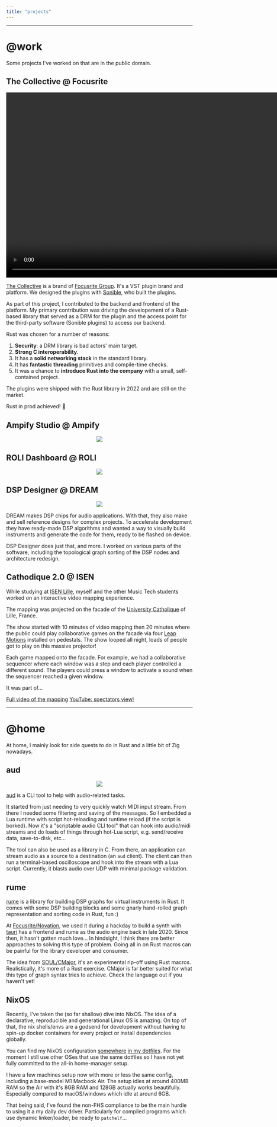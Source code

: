 ```yaml
---
title: "projects"
---
```


----

# @work

Some projects I've worked on that are in the public domain.

## The Collective @ Focusrite

<p align="center">
<video autoplay playsinline loop muted width="1000">
    <source src="/images/collective.mp4" type="video/mp4"/>
</video>
</p>

[The Collective](https://collective.focusrite.com/) is a brand of
[Focusrite Group](https://focusrite.com/). It's a VST plugin
brand and platform. We designed the plugins with [Sonible](https://www.sonible.com/),
who built the plugins.

As part of this project, I contributed to the backend and frontend
of the platform. My primary contribution was driving the developement
of a Rust-based library that served as a DRM for the plugin
and the access point for the third-party software (Sonible plugins)
to access our backend.

Rust was chosen for a number of reasons:

1. __Security__: a DRM library is bad actors' main target.
2. __Strong C interoperability__.
3. It has a __solid networking stack__ in the standard library.
4. It has __fantastic threading__ primitives and compile-time checks.
5. It was a chance to __introduce Rust into the company__ with a small,
self-contained project.

The plugins were shipped with the Rust library in 2022 and are still on the market.

Rust in prod achieved! 🎉

## Ampify Studio @ Ampify

<p align="center">
<img src="/images/ampify-studio.png"></img>
</p>

## ROLI Dashboard @ ROLI

<p align="center">
<img src="/images/roli-dashboard.gif"></img>
</p>

## DSP Designer @ DREAM

<p align="center">
<img src="/images/profile.jpg"></img>
</p>


DREAM makes DSP chips for audio applications.
With that, they also make and sell reference designs
for complex projects. To accelerate development
they have ready-made DSP algorithms and wanted
a way to visually build instruments and generate
the code for them, ready to be flashed on device.

DSP Designer does just that, and more.
I worked on various parts of the software, including
the topological graph sorting of the DSP nodes
and architecture redesign.

## Cathodique 2.0 @ ISEN

While studying at [ISEN Lille](), myself and the other Music Tech
students worked on an interactive video mapping experience.

The mapping was projected on the facade of the [University Catholique]()
of Lille, France.

The show started with 10 minutes of video mapping then 20 minutes
where the public could play collaborative games on the facade via
four [Leap Motions]() installed on pedestals. The show looped
all night, loads of people got to play on this massive projector!

Each game mapped onto the facade. For example, we had a collaborative
sequencer where each window was a step and each player controlled a
different sound. The players could press a window to activate a
sound when the sequencer reached a given window.

It was part of...

[Full video of the mapping](https://www.youtube.com/watch?v=HnqodTDU2QI)
[YouTube: spectators view!](https://www.youtube.com/watch?v=WFbpJhSFP90)

----

# @home

At home, I mainly look for side quests to do in Rust and a little bit of Zig nowadays.

## aud

<p align="center">
<img src="/images/aud.gif"></img>
</p>

[aud](https://github.com/nicochatzi/aud) is a CLI tool to help with audio-related tasks.

It started from just needing to very quickly watch
MIDI input stream. From there I needed some filtering
and saving of the messages. So I embedded a Lua runtime
with script hot-reloading and runtime reload (if the script
is borked). Now it's a "scriptable audio CLI tool"
that can hook into audio/midi streams and do loads of things
through hot-Lua script, e.g. send/receive data, save-to-disk, etc...

The tool can also be used as a library in C. From there,
an application can stream audio as a source to a destination
(an <code>aud</code> client). The client can then run a terminal-based
oscilloscope and hook into the stream with a Lua script.
Currently, it blasts audio over UDP with minimal package
validation.

## rume

[rume](https://github.com/nicochatzi/rume) is a library
for building DSP graphs for virtual instruments in Rust.
It comes with some DSP building blocks and some gnarly
hand-rolled graph representation and sorting code in Rust, fun :)

At [Focusrite/Novation](), we used it during a hackday to build
a synth with [tauri]() has a frontend and rume as the audio engine
back in late 2020. Since then, it hasn't gotten much love...
In hindsight, I think there are better approaches to solving this
type of problem. Going all in on Rust macros can be painful for the
library developer and consumer.

The idea from [SOUL/CMajor](), it's an experimental rip-off
using Rust macros. Realistically, it's more of a Rust exercise.
CMajor is far better suited for what this type of graph syntax
tries to achieve. Check the language out if you haven't yet!


## NixOS

Recently, I've taken the (so far shallow) dive into NixOS.
The idea of a declarative, reproducible and generational Linux
OS is amazing. On top of that, the nix shells/envs are
a godsend for development without having to spin-up
docker containers for every project or install dependencies
globally.

You can find my NixOS configuration [somewhere](https://github.com/nicochatzi/dotfiles/tree/main/.nixfiles)
[in my dotfiles](https://github.com/nicochatzi/dotfiles).
For the moment I still use other OSes that use the same dotfiles
so I have not yet fully committed to the all-in home-manager setup.

I have a few machines setup now with more or less the same config, including
a base-model M1 Macbook Air. The setup idles at around 400MB RAM so
the Air with it's 8GB RAM and 128GB actually works beautifully.
Especially compared to macOS/windows which idle at around 6GB.

That being said, I've found the non-FHS compliance to be the main hurdle
to using it a my daily dev driver. Particularly for compiled programs
which use dynamic linker/loader, be ready to <code>patchelf</code>...


